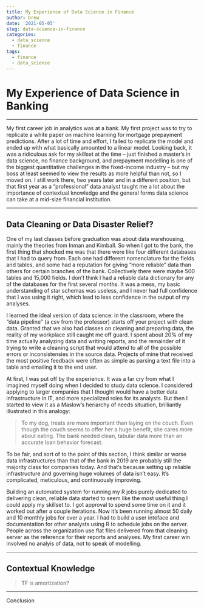 ```yaml
---
title: My Experience of Data Science in Finance
author: Drew
date: '2021-05-05'
slug: data-science-in-finance
categories:
  - data_science
  - finance
tags:
  - finance
  - data_science
---
```


# My Experience of Data Science in Banking

***

My first career job in analytics was at a bank. My first project was to try to replicate a white paper on machine learning for mortgage prepayment predictions. After a lot of time and effort, I failed to replicate the model and ended up with what basically amounted to a linear model. Looking back, it was a ridiculous ask for my skillset at the time -- just finished a master's in data science, no finance background, and prepayment modelling is one of the biggest quantitative challenges in the fixed-income industry -- but my boss at least seemed to view the results as more helpful than not, so I moved on. I still work there, two years later and in a different position, but that first year as a "professional" data analyst taught me a lot about the importance of contextual knowledge and the general forms data science can take at a mid-size financial institution. 

***

## Data Cleaning or Data Disaster Relief?

One of my last classes before graduation was about data warehousing, mainly the theories from Inman and Kimball. So when I got to the bank, the first thing that shocked me was that there were like four different databases that I had to query from. Each one had different nomenclature for the fields and tables, and some had a reputation for giving "more reliable" data than others for certain branches of the bank. Collectively there were maybe 500 tables and 15,000 fields. I don't think I had a reliable data dictionary for any of the databases for the first several months. It was a mess, my basic understanding of star schemas was useless, and I never had full confidence that I was using it right, which lead to less confidence in the output of my analyses.

I learned the ideal version of data science: in the classroom, where the "data pipeline" (a csv from the professor) starts off your project with clean data. Granted that we also had classes on cleaning and preparing data, the reality of my workplace still caught me off guard. I spent about 20% of my time actually analyzing data and writing reports, and the remainder of it trying to write a cleaning script that would attend to all of the possible errors or inconsistensies in the source data. Projects of mine that received the most positive feedback were often as simple as parsing a text file into a table and emailing it to the end user. 

At first, I was put off by the experience. It was a far cry from what I imagined myself doing when I decided to study data science. I considered applying to larger companies that I thought would have a better data infrastructure in IT, and more specialized roles for its analysts. But then I started to view it as a Maslow's heriarchy of needs situation, brilliantly illustrated in this analogy: 

>To my dog, treats are more important than laying on the couch. Even though the couch seems to offer her a huge benefit, she cares more about eating. The bank needed clean, tabular data more than an accurate loan behavior forecast.

To be fair, and sort of to the point of this section, I think similar or worse data infrastructures than that of the bank in 2019 are probably still the majority class for companies today. And that's because setting up reliable infrastructure and governing huge volumes of data isn't easy. It's complicated, meticulous, and continuously improving.

Building an automated system for running my R jobs purely dedicated to delivering clean, reliable data started to seem like the most useful thing I could apply my skillset to. I got approval to spend some time on it and it worked out after a couple iterations. Now it's been running almost 50 daily and 10 monthly jobs for over a year. I had to build a user inteface and documentation for other analysts using R to schedule jobs on the server. People across the organization use flat files delivered from that cleaning server as the reference for their reports and analyses. My first career win involved no analyis of data, not to speak of modelling. 

***

## Contextual Knowledge

> TF is amortization?



***

Conclusion





